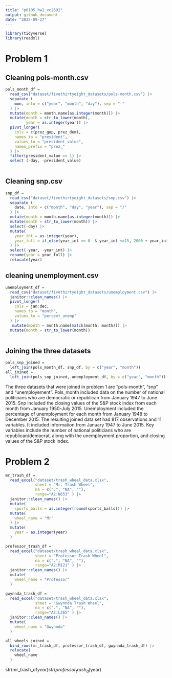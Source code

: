 ```yaml
---
title: "p8105_hw2_vc2692"
output: github_document
date: "2025-09-27"
---
```


```r
library(tidyverse)
library(readxl)
```

# Problem 1

## Cleaning pols-month.csv

```r

pols_month_df =
  read_csv("dataset/fivethirtyeight_datasets/pols-month.csv") |> 
  separate (
    mon, into = c("year", "month", "day"), sep = "-"
  ) |> 
  mutate(month = month.name[as.integer(month)]) |> 
  mutate(month = str_to_lower(month),
         year = as.integer(year)) |> 
  pivot_longer(
    cols = c(prez_gop, prez_dem),
    names_to = "president",
    values_to = "president_value",
    names_prefix = "prez_"
  ) |> 
  filter(president_value == 1) |> 
  select (-day, -president_value)
         
```

## Cleaning snp.csv

```r

snp_df = 
  read_csv("dataset/fivethirtyeight_datasets/snp.csv") |> 
  separate (
    date, into = c("month", "day", "year"), sep = "/"
  ) |> 
  mutate(month = month.name[as.integer(month)]) |> 
  mutate(month = str_to_lower(month)) |> 
  select(-day) |> 
  mutate(
    year_int = as.integer(year),
    year_full = if_else(year_int >= 0  & year_int <=15, 2000 + year_int, 1900 + year_int)
  ) |> 
  select(-year, -year_int) |> 
  rename(year = year_full) |> 
  relocate(year)
```

## cleaning unemployment.csv

```r
unemployment_df = 
  read_csv("dataset/fivethirtyeight_datasets/unemployment.csv") |> 
  janitor::clean_names() |> 
  pivot_longer(
    cols = jan:dec,
    names_to = "month",
    values_to = "percent_unemp"
  ) |> 
   mutate(month = month.name[match(month, month)]) |> 
  mutate(month = str_to_lower(month))
  
```

## Joining the three datasets

```r
pols_snp_joined =
  left_join(pols_month_df, snp_df, by = c("year", "month"))
all_joined = 
  left_join(pols_snp_joined, unemployment_df, by = c("year", "month"))
```


The three datasets that were joined in problem 1 are "pols-month", "snp" and "unemployement". Pols_month included data on the number of national politicians who are democratic or republican from January 1947 to June 2015. Snp included the closing values of the S&P stock index from each month from January 1950-July 2015. Unemployment included the percentage of unemployment for each month from January 1948 to December 2015. The resulting joined data set had 817 observations and 11 variables. It included information from January 1947 to June 2015. Key variables include the number of national politicians who are republican/democrat, along with the unemployment proportion, and closing values of the S&P stock index.


# Problem 2

```r
mr_trash_df =
  read_excel("dataset/trash_wheel_data.xlsx", 
             sheet = "Mr. Trash Wheel",
             na = c(".", "NA", ""),
             range="A2:N653" ) |> 
  janitor::clean_names() |> 
  mutate(
    sports_balls = as.integer(round(sports_balls))) |> 
  mutate(
    wheel_name = "Mr"
  ) |> 
  mutate(
    year = as.integer(year)
  )

professor_trash_df = 
  read_excel("dataset/trash_wheel_data.xlsx", 
             sheet = "Professor Trash Wheel",
             na = c(".", "NA", ""),
             range="A2:M121" ) |> 
  janitor::clean_names() |> 
  mutate(
    wheel_name = "Professor"
  )

gwynnda_trash_df = 
  read_excel("dataset/trash_wheel_data.xlsx", 
             sheet = "Gwynnda Trash Wheel",
             na = c(".", "NA", ""),
             range="A2:L265" ) |> 
  janitor::clean_names() |> 
  mutate(
    wheel_name = "Gwynnda"
  )
```

```r

all_wheels_joined = 
  bind_rows(mr_trash_df, professor_trash_df, gwynnda_trash_df) |> 
  relocate(
    wheel_name
  )

```


str(mr_trash_df$year)
str(professor_trash_df$year)






